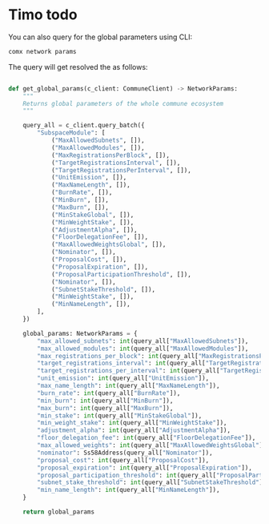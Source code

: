 # Timo todo


You can also query for the global parameters using CLI:

```bash
comx network params 
```

The query will get resolved the as follows:

```Python

def get_global_params(c_client: CommuneClient) -> NetworkParams:
    """
    Returns global parameters of the whole commune ecosystem
    """

    query_all = c_client.query_batch({
        "SubspaceModule": [
            ("MaxAllowedSubnets", []),
            ("MaxAllowedModules", []),
            ("MaxRegistrationsPerBlock", []),
            ("TargetRegistrationsInterval", []),
            ("TargetRegistrationsPerInterval", []),
            ("UnitEmission", []),
            ("MaxNameLength", []),
            ("BurnRate", []),
            ("MinBurn", []),
            ("MaxBurn", []),
            ("MinStakeGlobal", []),
            ("MinWeightStake", []),
            ("AdjustmentAlpha", []),
            ("FloorDelegationFee", []),
            ("MaxAllowedWeightsGlobal", []),
            ("Nominator", []),
            ("ProposalCost", []),
            ("ProposalExpiration", []),
            ("ProposalParticipationThreshold", []),
            ("Nominator", []),
            ("SubnetStakeThreshold", []),
            ("MinWeightStake", []),
            ("MinNameLength", []),
        ],
    })

    global_params: NetworkParams = {
        "max_allowed_subnets": int(query_all["MaxAllowedSubnets"]),
        "max_allowed_modules": int(query_all["MaxAllowedModules"]),
        "max_registrations_per_block": int(query_all["MaxRegistrationsPerBlock"]),
        "target_registrations_interval": int(query_all["TargetRegistrationsInterval"]),
        "target_registrations_per_interval": int(query_all["TargetRegistrationsPerInterval"]),
        "unit_emission": int(query_all["UnitEmission"]),
        "max_name_length": int(query_all["MaxNameLength"]),
        "burn_rate": int(query_all["BurnRate"]),
        "min_burn": int(query_all["MinBurn"]),
        "max_burn": int(query_all["MaxBurn"]),
        "min_stake": int(query_all["MinStakeGlobal"]),
        "min_weight_stake": int(query_all["MinWeightStake"]),
        "adjustment_alpha": int(query_all["AdjustmentAlpha"]),
        "floor_delegation_fee": int(query_all["FloorDelegationFee"]),
        "max_allowed_weights": int(query_all["MaxAllowedWeightsGlobal"]),
        "nominator": Ss58Address(query_all["Nominator"]),
        "proposal_cost": int(query_all["ProposalCost"]),
        "proposal_expiration": int(query_all["ProposalExpiration"]),
        "proposal_participation_threshold": int(query_all["ProposalParticipationThreshold"]),
        "subnet_stake_threshold": int(query_all["SubnetStakeThreshold"]),
        "min_name_length": int(query_all["MinNameLength"]),
    }

    return global_params
```